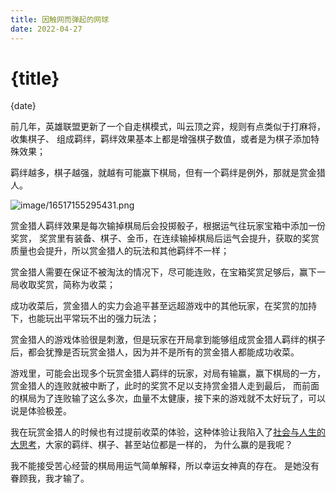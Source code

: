 ```yaml
---
title: 因触网而弹起的网球
date: 2022-04-27
---
```


# {title}

{date}

前几年，英雄联盟更新了一个自走棋模式，叫云顶之弈，规则有点类似于打麻将，收集棋子、
组成羁绊，羁绊效果基本上都是增强棋子数值，或者是为棋子添加特殊效果；

羁绊越多，棋子越强，就越有可能赢下棋局，但有一个羁绊是例外，那就是赏金猎人。

![image/16517155295431.png](/images/lol.png)

赏金猎人羁绊效果是每次输掉棋局后会投掷骰子，根据运气往玩家宝箱中添加一份奖赏，
奖赏里有装备、棋子、金币，在连续输掉棋局后运气会提升，获取的奖赏质量也会提升，所以赏金猎人的玩法和其他羁绊不一样；

赏金猎人需要在保证不被淘汰的情况下，尽可能连败，在宝箱奖赏足够后，赢下一局收取奖赏，简称为收菜；

成功收菜后，赏金猎人的实力会追平甚至远超游戏中的其他玩家，在奖赏的加持下，也能玩出平常玩不出的强力玩法；

赏金猎人的游戏体验很是刺激，但是玩家在开局拿到能够组成赏金猎人羁绊的棋子后，都会犹豫是否玩赏金猎人，因为并不是所有的赏金猎人都能成功收菜。

游戏里，可能会出现多个玩赏金猎人羁绊的玩家，对局有输赢，赢下棋局的一方，赏金猎人的连败就被中断了，此时的奖赏不足以支持赏金猎人走到最后，
而前面的棋局为了连败输了这么多次，血量不太健康，接下来的游戏就不太好玩了，可以说是体验极差。

我在玩赏金猎人的时候也有过提前收菜的体验，这种体验让我陷入了[社会与人生的大思考](https://www.baidu.com/s?ie=UTF-8&wd=%E4%BB%8A%E5%A4%A9%E4%B8%AD%E5%8D%88%E5%90%83%E4%BB%80%E4%B9%88)，大家的羁绊、棋子、甚至站位都是一样的，
为什么赢的是我呢？

我不能接受苦心经营的棋局用运气简单解释，所以幸运女神真的存在。
是她没有眷顾我，我才输了。
